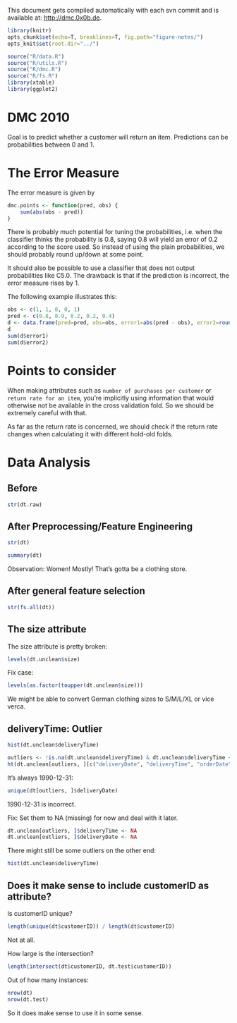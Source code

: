 This document gets compiled automatically with each svn commit and is available at:
[http://dmc.0x0b.de](http://dmc.0x0b.de).

```r
library(knitr)
opts_chunk$set(echo=T, breaklines=T, fig.path="figure-notes/")
opts_knit$set(root.dir="../")
```
```r
source("R/data.R")
source("R/utils.R")
source("R/dmc.R")
source("R/fs.R")
library(xtable)
library(ggplot2)
```
# DMC 2010

Goal is to predict whether a customer will return an item. Predictions
can be probabilities between 0 and 1.

# The Error Measure

The error measure is given by
```r
dmc.points <- function(pred, obs) {
    sum(abs(obs - pred))
}
```

There is probably much potential for tuning the probabilities, i.e.
when the classifier thinks the probability is 0.8, saying 0.8 will yield
an error of 0.2 according to the score used. So instead of using the plain
probabilities, we should probably round up/down at some point.

It should also be possible to use a classifier that does not output
probabilities like C5.0. The drawback is that if the prediction is incorrect,
the error measure rises by 1.

The following example illustrates this:
```r
obs <- c(1, 1, 0, 0, 1)
pred <- c(0.8, 0.9, 0.2, 0.2, 0.4)
d <- data.frame(pred=pred, obs=obs, error1=abs(pred - obs), error2=round(abs(pred - obs)))
d
sum(d$error1)
sum(d$error2)
```

# Points to consider

When making attributes such as `number of purchases per customer` or
`return rate for an item`, you're implicitly using information that
would otherwise not be available in the cross validation fold. So
we should be extremely careful with that.

As far as the return rate is concerned, we should check if the return
rate changes when calculating it with different hold-old folds.

# Data Analysis

## Before 

```r
str(dt.raw)
```

## After Preprocessing/Feature Engineering

```r
str(dt)
```

```r
summary(dt)
```

Observation: Women! Mostly! That's gotta be a clothing store.

## After general feature selection
```r
str(fs.all(dt))
```

## The size attribute

The size attribute is pretty broken:

```r
levels(dt.unclean$size)
```

Fix case:
```r
levels(as.factor(toupper(dt.unclean$size)))
```

We might be able to convert German clothing sizes to S/M/L/XL or vice verca.

## deliveryTime: Outlier

```r
hist(dt.unclean$deliveryTime)
```

```r
outliers <- !is.na(dt.unclean$deliveryTime) & dt.unclean$deliveryTime < 0
ht(dt.unclean[outliers, ][c("deliveryDate", "deliveryTime", "orderDate")], 20)
```

It's always 1990-12-31:

```r
unique(dt[outliers, ]$deliveryDate)
```

1990-12-31 is incorrect. 

Fix: 
Set them to NA (missing) for now and deal with it later.

```r
dt.unclean[outliers, ]$deliveryTime <- NA
dt.unclean[outliers, ]$deliveryDate <- NA
```

There might still be some outliers on the other end:
```r
hist(dt.unclean$deliveryTime)
```

## Does it make sense to include customerID as attribute?

Is customerID unique?

```r
length(unique(dt$customerID)) / length(dt$customerID)
```

Not at all.

How large is the intersection?

```r
length(intersect(dt$customerID, dt.test$customerID))
```

Out of how many instances:
```r
nrow(dt)
nrow(dt.test)
```

So it does make sense to use it in some sense.